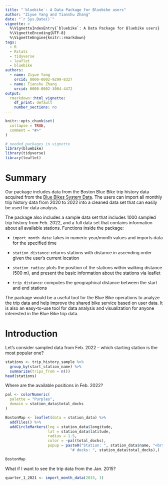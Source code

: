 ```yaml
---
title: "`bluebike`: A Data Package for Bluebike users"
author: "Ziyue Yang and Tianshu Zhang"
date: "`r Sys.Date()`"
vignette: >
  %\VignetteIndexEntry{`bluebike`: A Data Package for Bluebike users}
  %\VignetteEncoding{UTF-8}
  %\VignetteEngine{knitr::rmarkdown}
tags:
  - R
  - Rstats
  - tidyverse
  - leaflet
  - bluebike
authors:
  - name: Ziyue Yang
    orcid: 0000-0002-9299-8327
  - name: Tianshu Zhang
    orcid: 0000-0002-3004-4472
output:
  rmarkdown::html_vignette:
    df_print: default
    number_sections: no
---
```

```r
knitr::opts_chunk$set(
  collapse = TRUE,
  comment = "#>"
)
```

```r
# needed packages in vignette
library(bluebike)
library(tidyverse)
library(leaflet)
```

# Summary

Our package includes data from the Boston Blue Bike trip history data acquired from the [Blue Bikes System Data](https://www.bluebikes.com/system-data). The users can import all monthly trip history data from 2020 to 2022 into a cleaned data set that can easily be used for data analysis. \
  
The package also includes a sample data set that includes 1000 sampled trip history from Feb. 2022, and a full data set that contains information about all available stations. 
  Functions inside the package:\
  
- `import_month_data`: takes in numeric year/month values and imports data for the specified time\

- `station_distance`: returns stations with distance in ascending order given the user's current location\

- `station_radius`: plots the position of the stations within walking distance (500 m), and present the basic information about the stations via leaflet\

- `trip_distance`: computes the geographical distance between the start and end stations\ 


The package would be a useful tool for the Blue Bike operations to analyze the trip data and help improve the shared bike service based on user data. It is also an easy-to-use tool for data analysis and visualization for anyone interested in the Blue Bike trip data.


# Introduction

Let's consider sampled data from Feb. 2022 -- which starting station is the most popular one?
```r
stations <- trip_history_sample %>% 
  group_by(start_station_name) %>% 
  summarize(trips_from = n())
head(stations)
```

Where are the available positions in Feb. 2022?
```r
pal <- colorNumeric(
  palette = "Purples",
  domain = station_data$total_docks
)

BostonMap <- leaflet(data = station_data) %>% 
  addTiles() %>% 
  addCircleMarkers(lng = station_data$longitude, 
                   lat = station_data$latitude, 
                   radius = 1.5, 
                   color = ~pal(total_docks),
                   popup = paste0("Station: ", station_data$name, "<br>",
                             "# docks: ", station_data$total_docks),)

BostonMap
```

What if I want to see the trip data from the Jan. 2015?
```r
quarter_1_2021 <- import_month_data(2015, 1)
```


